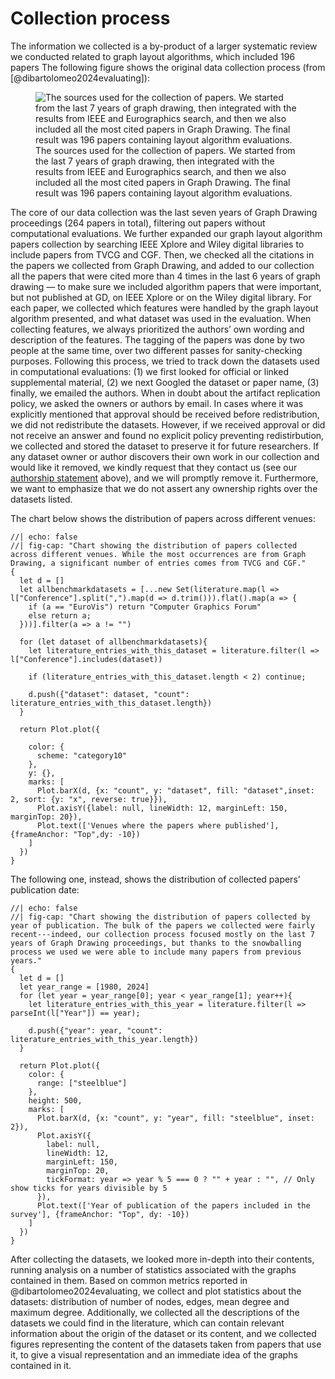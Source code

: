 # Collection process {#sec-collection-process}

The information we collected is a by-product of a larger systematic review we conducted related to graph layout algorithms, which included 196 papers The following figure shows the original data collection process (from [@dibartolomeo2024evaluating]):

![The sources used for the collection of papers. We started from the last 7 years of graph drawing, then integrated with the results from IEEE and Eurographics search, and then we also included all the most cited papers in Graph Drawing. The final result was 196 papers containing layout algorithm evaluations.](images/paper-sources.svg){fig.alt="The sources used for the collection of papers. We started from the last 7 years of graph drawing, then integrated with the results from IEEE and Eurographics search, and then we also included all the most cited papers in Graph Drawing. The final result was 196 papers containing layout algorithm evaluations."} 

The core of our data collection was the last seven years of Graph Drawing proceedings (264 papers in total), filtering out papers without computational evaluations.
We further expanded our graph layout algorithm papers collection by searching IEEE Xplore and Wiley digital libraries to include papers from TVCG and CGF. Then, we checked all the citations in the papers we collected from Graph Drawing, and added to our collection all the papers that were cited more than 4 times in the last 6 years of graph drawing --- to make sure we included algorithm papers that were important, but not published at GD, on IEEE Xplore or on the Wiley digital library.
For each paper, we collected which features were handled by the graph layout algorithm presented, and what dataset was used in the evaluation. When collecting features, we always prioritized the authors' own wording and description of the features. The tagging of the papers was done by two people at the same time, over two different passes for sanity-checking purposes. 
Following this process, we tried to track down the datasets used in computational evaluations: (1) we first looked for official or linked supplemental material, (2) we next Googled the dataset or paper name, (3) finally, we emailed the authors. 
When in doubt about the artifact replication policy, we asked the owners or authors by email.
In cases where it was explicitly mentioned that approval should be received before redistribution, we did not redistribute the datasets. However, if we received approval or did not receive an answer and found no explicit policy preventing redistirbution, we collected and stored the dataset to preserve it for future researchers. 
If any dataset owner or author discovers their own work in our collection and would like it removed, we kindly request that they contact us (see our [authorship statement](#nte-post-abstract) above), and we will promptly remove it. Furthermore, we want to emphasize that we do not assert any ownership rights over the datasets listed.

The chart below shows the distribution of papers across different venues:

```ojs
//| echo: false
//| fig-cap: "Chart showing the distribution of papers collected across different venues. While the most occurrences are from Graph Drawing, a significant number of entries comes from TVCG and CGF."
{ 
  let d = []
  let allbenchmarkdatasets = [...new Set(literature.map(l => l["Conference"].split(",").map(d => d.trim())).flat().map(a => {
    if (a == "EuroVis") return "Computer Graphics Forum"
    else return a;
  }))].filter(a => a != "")

  for (let dataset of allbenchmarkdatasets){
    let literature_entries_with_this_dataset = literature.filter(l => l["Conference"].includes(dataset))

    if (literature_entries_with_this_dataset.length < 2) continue;

    d.push({"dataset": dataset, "count": literature_entries_with_this_dataset.length})
  }
  
  return Plot.plot({
    
    color: {
      scheme: "category10"
    },
    y: {},
    marks: [
      Plot.barX(d, {x: "count", y: "dataset", fill: "dataset",inset: 2, sort: {y: "x", reverse: true}}),
      Plot.axisY({label: null, lineWidth: 12, marginLeft: 150, marginTop: 20}),
      Plot.text(['Venues where the papers where published'], {frameAnchor: "Top",dy: -10})
    ]
  })
}
```

The following one, instead, shows the distribution of collected papers' publication date:

```ojs
//| echo: false
//| fig-cap: "Chart showing the distribution of papers collected by year of publication. The bulk of the papers we collected were fairly recent---indeed, our collection process focused mostly on the last 7 years of Graph Drawing proceedings, but thanks to the snowballing process we used we were able to include many papers from previous years."
{ 
  let d = []
  let year_range = [1980, 2024]
  for (let year = year_range[0]; year < year_range[1]; year++){
    let literature_entries_with_this_year = literature.filter(l => parseInt(l["Year"]) == year);

    d.push({"year": year, "count": literature_entries_with_this_year.length})
  }
  
  return Plot.plot({
    color: {
      range: ["steelblue"]
    },
    height: 500,
    marks: [
      Plot.barX(d, {x: "count", y: "year", fill: "steelblue", inset: 2}),
      Plot.axisY({
        label: null, 
        lineWidth: 12, 
        marginLeft: 150, 
        marginTop: 20, 
        tickFormat: year => year % 5 === 0 ? "" + year : "", // Only show ticks for years divisible by 5
      }),
      Plot.text(['Year of publication of the papers included in the survey'], {frameAnchor: "Top", dy: -10})
    ]
  })
}
```

After collecting the datasets, we looked more in-depth into their contents, running analysis on a number of statistics associated with the graphs contained in them. Based on common metrics reported in @dibartolomeo2024evaluating, we collect and plot statistics about the datasets: distribution of number of nodes, edges, mean degree and maximum degree. Additionally, we collected all the descriptions of the datasets we could find in the literature, which can contain relevant information about the origin of the dataset or its content, and we collected figures representing the content of the datasets taken from papers that use it, to give a visual representation and an immediate idea of the graphs contained in it.
